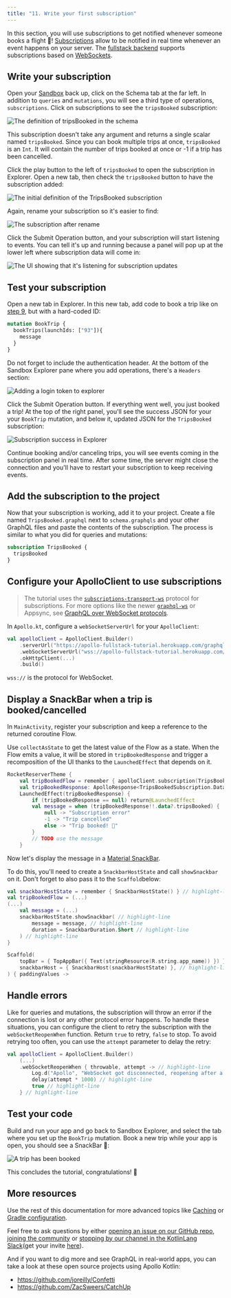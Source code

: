```yaml
---
title: "11. Write your first subscription"
---
```


In this section, you will use subscriptions to get notified whenever someone books a flight 🚀! [Subscriptions](https://graphql.org/blog/subscriptions-in-graphql-and-relay/) allow to be notified in real time whenever an event happens on your server. The [fullstack backend](https://apollo-fullstack-tutorial.herokuapp.com) supports subscriptions based on [WebSockets](https://en.wikipedia.org/wiki/WebSocket).


## Write your subscription

Open your [Sandbox](https://studio.apollographql.com/sandbox/explorer?endpoint=https%3A%2F%2Fapollo-fullstack-tutorial.herokuapp.com%2Fgraphql) back up, click on the Schema tab at the far left. In addition to `queries` and `mutations`, you will see a third type of operations, `subscriptions`. Click on subscriptions to see the `tripsBooked` subscription:

<img alt="The definition of tripsBooked in the schema" class="screenshot" src="images/schema_tripsBooked_definition.png"/>

This subscription doesn't take any argument and returns a single scalar named `tripsBooked`. Since you can book multiple trips at once, `tripsBooked` is an `Int`. It will contain the number of trips booked at once or -1 if a trip has been cancelled.

Click the play button to the left of `tripsBooked` to open the subscription in Explorer. Open a new tab, then check the `tripsBooked` button to have the subscription added:

<img alt="The initial definition of the TripsBooked subscription" class="screenshot" src="images/explorer_tripsbooked_initial.png"/>

Again, rename your subscription so it's easier to find:

<img alt="The subscription after rename" class="screenshot" src="images/explorer_tripsbooked_renamed.png"/>

Click the Submit Operation button, and your subscription will start listening to events. You can tell it's up and running because a panel will pop up at the lower left where subscription data will come in:

<img alt="The UI showing that it's listening for subscription updates" class="screenshot" src="images/explorer_subscriptions_listening.png"/>

## Test your subscription

Open a new tab in Explorer. In this new tab, add code to book a trip like on [step 9](09-write-your-first-mutation), but with a hard-coded ID:

```graphql
mutation BookTrip {
  bookTrips(launchIds: ["93"]){
    message
  }
}
```

Do not forget to include the authentication header. At the bottom of the Sandbox Explorer pane where you add operations, there's a `Headers` section:

<img alt="Adding a login token to explorer" class="screenshot" src="images/explorer_authentication_header.png"/>

Click the Submit Operation button. If everything went well, you just booked a trip! At the top of the right panel, you'll see the success JSON for your your `BookTrip` mutation, and below it, updated JSON for the `TripsBooked` subscription:

<img alt="Subscription success in Explorer" class="screenshot" src="images/explorer_subscription_success.png"/>

Continue booking and/or canceling trips, you will see events coming in the subscription panel in real time. After some time, the server might close the connection and you'll have to restart your subscription to keep receiving events.

## Add the subscription to the project

Now that your subscription is working, add it to your project. Create a file named `TripsBooked.graphql` next to `schema.graphqls` and your other GraphQL files and paste the contents of the subscription. The process is similar to what you did for queries and mutations:

```graphql title="app/src/main/graphql/com/example/rocketreserver/TripsBooked.graphql"
subscription TripsBooked {
  tripsBooked
}
```

## Configure your ApolloClient to use subscriptions
> The tutorial uses the [`subscriptions-transport-ws`](https://github.com/apollographql/subscriptions-transport-ws/blob/master/PROTOCOL.md) protocol for subscriptions. For more options like the newer [`graphql-ws`](https://github.com/enisdenjo/graphql-ws/blob/master/PROTOCOL.md) or Appsync, see [GraphQL over WebSocket protocols](../essentials/subscriptions/#customizing-your-websocket-protocol).

In `Apollo.kt`, configure a `webSocketServerUrl` for your `ApolloClient`:

```kotlin title="Apollo.kt"
val apolloClient = ApolloClient.Builder()
    .serverUrl("https://apollo-fullstack-tutorial.herokuapp.com/graphql")
    .webSocketServerUrl("wss://apollo-fullstack-tutorial.herokuapp.com/graphql") // highlight-line
    .okHttpClient(...)
    .build()
```

`wss://` is the protocol for WebSocket.

## Display a SnackBar when a trip is booked/cancelled

In `MainActivity`, register your subscription and keep a reference to the returned coroutine Flow. 

Use `collectAsState` to get the latest value of the Flow as a state. When the Flow emits a value, it will be stored in `tripBookedResponse` and trigger a recomposition of the UI thanks to the `LaunchedEffect` that depends on it.

```kotlin title="MainActivity.kt"
RocketReserverTheme {
    val tripBookedFlow = remember { apolloClient.subscription(TripsBookedSubscription()).toFlow() }
    val tripBookedResponse: ApolloResponse<TripsBookedSubscription.Data>? by tripBookedFlow.collectAsState(initial = null)
    LaunchedEffect(tripBookedResponse) {
        if (tripBookedResponse == null) return@LaunchedEffect
        val message = when (tripBookedResponse!!.data?.tripsBooked) {
            null -> "Subscription error"
            -1 -> "Trip cancelled"
            else -> "Trip booked! 🚀"
        }
        // TODO use the message
    }
```

Now let's display the message in a [Material SnackBar](https://m3.material.io/components/snackbar/overview).

To do this, you'll need to create a `SnackbarHostState` and call `showSnackbar` on it. Don't forget to also pass it to the `Scaffold`below:

```kotlin title="MainActivity.kt"
val snackbarHostState = remember { SnackbarHostState() } // highlight-line
val tripBookedFlow = (...)
(...)
    val message = (...)
    snackbarHostState.showSnackbar( // highlight-line
        message = message, // highlight-line
        duration = SnackbarDuration.Short // highlight-line
    ) // highlight-line
}

Scaffold(
    topBar = { TopAppBar({ Text(stringResource(R.string.app_name)) }) },
    snackbarHost = { SnackbarHost(snackbarHostState) }, // highlight-line
) { paddingValues ->

```

## Handle errors

Like for queries and mutations, the subscription will throw an error if the connection is lost or any other protocol error happens. To handle these situations, you can configure the client to retry the subscription with the `webSocketReopenWhen` function. Return `true` to retry, `false` to stop. To avoid retrying too often, you can use the `attempt` parameter to delay the retry:

```kotlin title="MainActivity.kt"
val apolloClient = ApolloClient.Builder()
    (...)
    .webSocketReopenWhen { throwable, attempt -> // highlight-line
        Log.d("Apollo", "WebSocket got disconnected, reopening after a delay", throwable) // highlight-line
        delay(attempt * 1000) // highlight-line
        true // highlight-line
    } // highlight-line
```

## Test your code

Build and run your app and go back to Sandbox Explorer, and select the tab where you set up the `BookTrip` mutation. Book a new trip while your app is open, you should see a SnackBar 🚀:

<img alt="A trip has been booked" class="screenshot" src="images/snackbar.png"/>

This concludes the tutorial, congratulations! 🎉

## More resources

Use the rest of this documentation for more advanced topics like [Caching](../caching/introduction/) or [Gradle configuration](../advanced/plugin-configuration/).

Feel free to ask questions by either [opening an issue on our GitHub repo](https://github.com/apollographql/apollo-kotlin/issues), [joining the community](http://community.apollographql.com/new-topic?category=Help&tags=mobile,client) or [stopping by our channel in the KotlinLang Slack](https://app.slack.com/client/T09229ZC6/C01A6KM1SBZ)(get your invite [here](https://slack.kotl.in/)).

And if you want to dig more and see GraphQL in real-world apps, you can take a look at these open source projects using Apollo Kotlin:

* https://github.com/joreilly/Confetti
* https://github.com/ZacSweers/CatchUp
